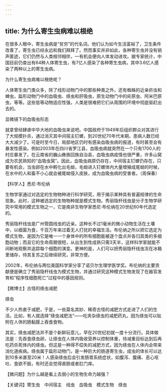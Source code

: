 ```yaml
---
---
---
```

title: 为什么寄生虫病难以根绝
---




在很多人眼中，寄生虫病是“贫穷”的代名词。他们认为如今生活富裕了，卫生条件改善了，寄生虫已经永远和我们拜拜了。然而事实并非如此，各种寄生虫并没有销声匿迹，它们仍然与人类相邻相伴，一有机会便向人体发动进攻。据专家统计，中国目前仍查出有64种人体寄生虫，有7亿人感染了各种寄生虫病，其中3.6亿人感染了两种以上的寄生虫病。

为什么寄生虫病难以根绝呢？

人体寄生虫门类众多，除了线形动物门中的那些种类之外，还有蜘蛛的近亲疥虫和蜱虫，扁形动物门中的血吸虫、绦虫和肝吸虫，原生动物门中的疟原虫、阿米巴原虫，等等。这些低等动物适应性强，人类是很难把它们从周围的环境中彻底驱赶出去的。

显微镜下的血吸虫形态



就拿曾经肆虐中华大地的血吸虫来说吧。中国政府于1949年后组织群众对其进行了大规模扑杀，通过消灭其中间宿主钉螺，到20世纪70年代末期，患病人数已经大大减少了。可是时至今日，局部地区仍时有感染血吸虫病的报道，有时甚至会有暴发性感染。例如2003年在四川省罗江县，血吸虫病就突然在一个只有1700人的村庄暴发了。在云南省的巍山彝族回族自治县，血吸虫病疫情也很严重，许多山窝成为农民熟知的“血吸虫窝”。因此，血吸虫病原仍存在，中间宿主钉螺仍存在，只要有机会，当虫卵在水中孵化出毛蚴，毛蚴进入钉螺体内大量增殖成尾蚴的时候，在水中的人和畜不小心就会被尾蚴侵入皮肤，成为血吸虫病的受害者。（周保春）





【科学人】悉尼·布伦纳



生物学家通过对选定的生物物种进行科学研究，用于揭示某种具有普遍规律的生命现象。此时，这种被选定的生物物种就是模式生物。秀丽隐杆线虫是分子生物学研究中常用的模式生物之一，它是南非生物学家悉尼·布伦纳在20世纪60年代选定的。

秀丽隐杆线虫是广州管圆线虫的近亲。这种长不过1毫米的微小动物生活在土壤中，以细菌为食，千百万年来过着无人打扰的幸福生活。布伦纳之所以把它选定为模式生物，是因为它是唯一一个身体中的所有细胞能被逐个盘点并各归其类的多细胞动物；而且它的生命周期很短，从出生到性成熟只需3天半，这样科学家就能不间断地观察并追踪每个细胞的演变。更神的是，人们可以把秀丽隐杆线虫冻在冰箱里储存，待其复苏之后继续研究，非常方便。

2002年，布伦纳与两位美国科学家分享了诺贝尔生理学医学奖。布伦纳的主要贡献便是确立了秀丽隐杆线虫为模式生物，并通过研究这种模式生物发现了在器官发育和“程序性细胞死亡”过程中的基因规则。

【微博士】古怪的绦虫减肥

绦虫



不少人热衷于减肥，于是，一些莫名其妙、稀奇古怪的减肥方式走进了人们的生活。比如，有人就选择“绦虫减肥法”——吃夹杂绦虫的减肥药丸，因为绦虫可以贴附在人体的肠黏膜上吞食食物。

其实，绦虫减肥法并不是个新鲜玩意儿，早在20世纪初就一度十分流行。具体做法是：先吞食绦虫卵，让绦虫在人体内吸收营养以控制体重，待减重目标达到后再吃药杀死体内的绦虫。但这是一种得不偿失的减肥方式，因为绦虫在人体内会带来消化道疾病。绦虫属于扁形动物门，是一种巨大的肠道寄生虫，成虫的体长可以达到10多米甚至20米！人感染绦虫后会引发肠胃系统症状，如腹泻、腹痛、恶心呕吐、食欲不振，有时还会觉得直肠或者肛门痒。

【微问题】为什么越是看上去弱小的生物生命力越强？

【关键词】寄生虫　中间宿主　线虫　血吸虫　模式生物　绦虫